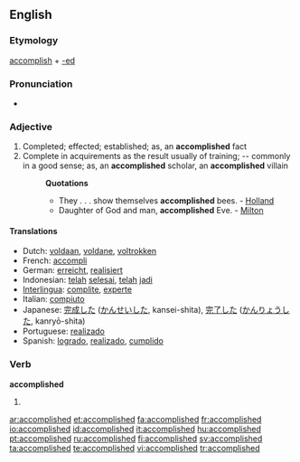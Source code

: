 ==English==
===Etymology===
[[accomplish]] + [[-ed]]

===Pronunciation===
*{{audio|en-us-accomplished.ogg|Audio (US)}}


===Adjective===
{{en-adj-more}}

#Completed; effected; established; as, an '''accomplished''' fact
#Complete in acquirements as the result usually of training; -- commonly in a good sense; as, an '''accomplished''' scholar, an '''accomplished''' villain
#:'''Quotations'''
#:*They . . . show themselves '''accomplished''' bees. - [[Holland]]
#:*Daughter of God and man, '''accomplished''' Eve. - [[Milton]]

====Translations====
*Dutch: [[voldaan]], [[voldane]], [[voltrokken]]
*French: [[accompli]]
*German: [[erreicht]], [[realisiert]]
*Indonesian: [[telah]] [[selesai]], [[telah]] [[jadi]]
*[[Interlingua]]: [[complite]], [[experte]]
*Italian: [[compiuto]]
*Japanese: [[完成]]した ([[かんせい]]した, kansei-shita), [[完了]]した ([[かんりょう]]した, kanryō-shita)
*Portuguese: [[realizado]]
*Spanish: [[logrado]], [[realizado]], [[cumplido]]

===Verb===
'''accomplished'''

# {{past of|[[accomplish]]}}

[[ar:accomplished]]
[[et:accomplished]]
[[fa:accomplished]]
[[fr:accomplished]]
[[io:accomplished]]
[[id:accomplished]]
[[it:accomplished]]
[[hu:accomplished]]
[[pt:accomplished]]
[[ru:accomplished]]
[[fi:accomplished]]
[[sv:accomplished]]
[[ta:accomplished]]
[[te:accomplished]]
[[vi:accomplished]]
[[tr:accomplished]]